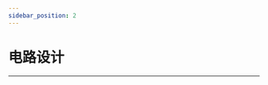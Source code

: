 ```yaml
---
sidebar_position: 2
---
```




# 电路设计
---

<cardbox>
  <card
    href="./pico-starter-kit/"
    title="小小发明家套件"
    description="小小科学家(Starter Kit)套件是ELECFREAKS团队出品的micro:bit入门套件。
ElecFreaks Micro：bit 小小科学家专为那些学习电路和编程知识的人们而设计。 该套件提供了一些基本的电子元件，如LED，按钮，蜂鸣器，温度传感器，舵机和电机等。 Micro：bit小小科学家套件可以帮助您进入一个美好的电子世界。"
    img={picoed_starter_kit_Icon}
  />
</cardbox>
